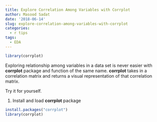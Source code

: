 ```yaml
---
title: Explore Correlation Among Variables with Corrplot
author: Masood Sadat
date: '2018-06-14'
slug: explore-correlation-among-variables-with-corrplot
categories:
  - r tips
tags:
  - EDA
---
```


```r
library(corrplot)
```

Exploring relationship among variables in a data set is never easier with **corrplot** package and function of the same name. **corrplot** takes in a correlation matrix and returns a visual representation of that correlation matrix.

Try it for yourself. 

1. Install and load **corrplot** package

```r
install.packages("corrplot")
library(corrplot)
```
